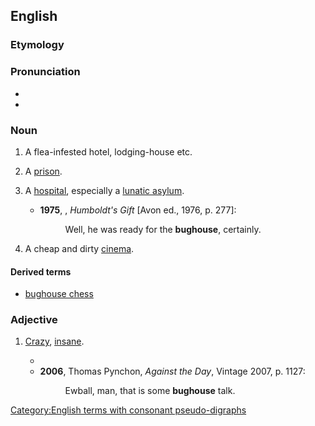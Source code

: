 ==English==

===Etymology===
{{compound|en|bug|house}}

===Pronunciation===
* {{IPA|en|/ˈbʌɡhaʊs/}}
* {{audio|en|En-au-bughouse.ogg|Audio (AU)}}

===Noun===
{{en-noun}}

# {{lb|en|US|slang}} A flea-infested hotel, lodging-house etc.
# {{lb|en|US|slang}} A [[prison]].
# {{lb|en|US|slang}} A [[hospital]], especially a [[lunatic asylum]].
#*'''1975''', {{w|Saul Bellow}}, ''Humboldt's Gift'' [Avon ed., 1976, p. 277]:
#*: Well, he was ready for the '''bughouse''', certainly.
# {{lb|en|South Africa|slang}} A cheap and dirty [[cinema]].

====Derived terms====
* [[bughouse chess]]

===Adjective===
{{en-adj}}

# {{lb|en|US|slang}} [[crazy|Crazy]], [[insane]].
#* {{quote-book|en|author=Agatha Christie|authorlink=Agatha Christie|title=Murder on the Orient Express|location=London|publisher=HarperCollins|year=1934|year_published= 2017|chapter=8|page=254|passage='Just what's up on this train? It seems '''bughouse''' to me.'}}
#* '''2006''', Thomas Pynchon, ''Against the Day'', Vintage 2007, p. 1127:
#*: Ewball, man, that is some '''bughouse''' talk.

[[Category:English terms with consonant pseudo-digraphs]]
{{C|en|Healthcare|Hotels|Prison}}
